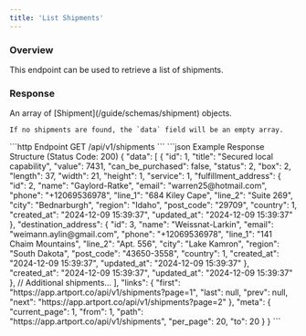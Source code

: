 ```yaml
---
title: 'List Shipments'
---
```



### Overview

This endpoint can be used to retrieve a list of shipments.

<PaginationNotice />

### Response

<ResponseField name="data" type="array" required>
    An array of [Shipment](/guide/schemas/shipment) objects.

    If no shipments are found, the `data` field will be an empty array.
</ResponseField>

<PaginationResponseFields/>

<RequestExample>
    ```http Endpoint
    GET /api/v1/shipments
    ```
</RequestExample>

<ResponseExample>
    ```json Example Response Structure (Status Code: 200)
    {
        "data": [
            {
                "id": 1,
                "title": "Secured local capability",
                "value": 7431,
                "can_be_purchased": false,
                "status": 2,
                "box": 2,
                "length": 37,
                "width": 21,
                "height": 1,
                "service": 1,
                "fulfillment_address": {
                    "id": 2,
                    "name": "Gaylord-Ratke",
                    "email": "warren25@hotmail.com",
                    "phone": "+12069536978",
                    "line_1": "684 Kiley Cape",
                    "line_2": "Suite 269",
                    "city": "Bednarburgh",
                    "region": "Idaho",
                    "post_code": "29709",
                    "country": 1,
                    "created_at": "2024-12-09 15:39:37",
                    "updated_at": "2024-12-09 15:39:37"
                },
                "destination_address": {
                    "id": 3,
                    "name": "Weissnat-Larkin",
                    "email": "weimann.aylin@gmail.com",
                    "phone": "+12069536978",
                    "line_1": "141 Chaim Mountains",
                    "line_2": "Apt. 556",
                    "city": "Lake Kamron",
                    "region": "South Dakota",
                    "post_code": "43650-3558",
                    "country": 1,
                    "created_at": "2024-12-09 15:39:37",
                    "updated_at": "2024-12-09 15:39:37"
                },
                "created_at": "2024-12-09 15:39:37",
                "updated_at": "2024-12-09 15:39:37"
            },
            // Additional shipments...
        ],
        "links": {
            "first": "https://app.artport.co/api/v1/shipments?page=1",
            "last": null,
            "prev": null,
            "next": "https://app.artport.co/api/v1/shipments?page=2"
        },
        "meta": {
            "current_page": 1,
            "from": 1,
            "path": "https://app.artport.co/api/v1/shipments",
            "per_page": 20,
            "to": 20
        }
    }
    ```
</ResponseExample>
